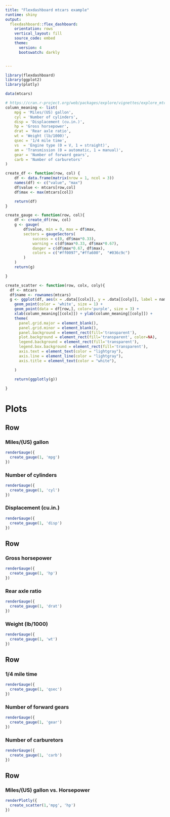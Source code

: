 ```yaml
---
title: "Flexdashboard mtcars example"
runtime: shiny
output: 
  flexdashboard::flex_dashboard:
    orientation: rows
    vertical_layout: fill
    source_code: embed
    theme:
      version: 4
      bootswatch: darkly


---
```


```r
library(flexdashboard)
library(ggplot2)
library(plotly)

data(mtcars)
```

```r
# https://cran.r-project.org/web/packages/explore/vignettes/explore_mtcars.html
column_meaning <- list(
    mpg = 'Miles/(US) gallon',
    cyl = 'Number of cylinders',
    disp = 'Displacement (cu.in.)',
    hp = 'Gross horsepower',
    drat = 'Rear axle ratio',
    wt = 'Weight (lb/1000)',
    qsec = '1/4 mile time',
    vs	= 'Engine type (0 = V, 1 = straight)',
    am = 'Transmission (0 = automatic, 1 = manual)',
    gear = 'Number of forward gears',
    carb = 'Number of carburetors'
)

create_df <- function(row, col) {
    df <- data.frame(matrix(nrow = 1, ncol = 3))
    names(df) <- c("value", "max")
    df$value <- mtcars[row,col]
    df$max <- max(mtcars[col])

    return(df)
}

create_gauge <- function(row, col){
    df <- create_df(row, col)
    g <- gauge(
        df$value, min = 0, max = df$max, 
        sectors = gaugeSectors(
            success = c(0, df$max*0.33),
            warning = c(df$max*0.33, df$max*0.67),
            danger = c(df$max*0.67, df$max),
            colors = c("#ff0097","#ffa600",  "#036c9c")
        )
    )  
    return(g)

}

create_scatter <- function(row, colx, coly){
  df <- mtcars
  df$name <- rownames(mtcars)
  g <- ggplot(df, aes(x = .data[[colx]], y = .data[[coly]], label = name)) +
    geom_point(color = 'white', size = 1) + 
    geom_point(data = df[row,], color='purple', size = 3) + 
    xlab(column_meaning[[colx]]) + ylab(column_meaning[[coly]]) + 
    theme(
      panel.grid.major = element_blank(), 
      panel.grid.minor = element_blank(),
      panel.background = element_rect(fill='transparent'),
      plot.background = element_rect(fill='transparent', color=NA),
      legend.background = element_rect(fill='transparent'),
      legend.box.background = element_rect(fill='transparent'),
      axis.text = element_text(color = "lightgray"),
      axis.line = element_line(color = "lightgray"),
      axis.title = element_text(color = "white"),

    )
  
    return(ggplotly(g))

}

```



Plots
=====================================  

Row {data-height=100}
------------------------------------- 

### Miles/(US) gallon
```r
renderGauge({
  create_gauge(1, 'mpg')
})
```

### Number of cylinders
```r
renderGauge({
  create_gauge(1, 'cyl')
})

```
   
### Displacement (cu.in.)
```r
renderGauge({
  create_gauge(1, 'disp')
})
```   





Row {data-height=100}
------------------------------------- 

### Gross horsepower
```r
renderGauge({
  create_gauge(1, 'hp')
})
```

### Rear axle ratio
```r
renderGauge({
  create_gauge(1, 'drat')
})
```
   
### Weight (lb/1000)
```r
renderGauge({
  create_gauge(1, 'wt')
})
```   




Row {data-height=100}
-------------------------------------

### 1/4 mile time 
```r
renderGauge({
  create_gauge(1, 'qsec')
})
```

### Number of forward gears 
```r
renderGauge({
  create_gauge(1, 'gear')
})
```
   
### Number of carburetors
```r
renderGauge({
  create_gauge(1, 'carb')
})
```   


Row {data-height=300}
-------------------------------------


### Miles/(US) gallon vs. Horsepower
```r
renderPlotly({
  create_scatter(1,'mpg', 'hp')
})

```


